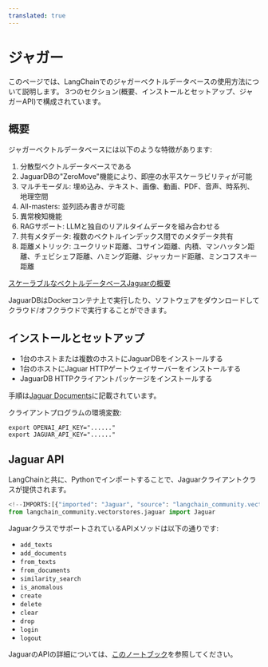 ```yaml
---
translated: true
---
```


# ジャガー

このページでは、LangChainでのジャガーベクトルデータベースの使用方法について説明します。
3つのセクション(概要、インストールとセットアップ、ジャガーAPI)で構成されています。

## 概要

ジャガーベクトルデータベースには以下のような特徴があります:

1. 分散型ベクトルデータベースである
2. JaguarDBの"ZeroMove"機能により、即座の水平スケーラビリティが可能
3. マルチモーダル: 埋め込み、テキスト、画像、動画、PDF、音声、時系列、地理空間
4. All-masters: 並列読み書きが可能
5. 異常検知機能
6. RAGサポート: LLMと独自のリアルタイムデータを組み合わせる
7. 共有メタデータ: 複数のベクトルインデックス間でのメタデータ共有
8. 距離メトリック: ユークリッド距離、コサイン距離、内積、マンハッタン距離、チェビシェフ距離、ハミング距離、ジャッカード距離、ミンコフスキー距離

[スケーラブルなベクトルデータベースJaguarの概要](http://www.jaguardb.com)

JaguarDBはDockerコンテナ上で実行したり、ソフトウェアをダウンロードしてクラウド/オフクラウドで実行することができます。

## インストールとセットアップ

- 1台のホストまたは複数のホストにJaguarDBをインストールする
- 1台のホストにJaguar HTTPゲートウェイサーバーをインストールする
- JaguarDB HTTPクライアントパッケージをインストールする

手順は[Jaguar Documents](http://www.jaguardb.com/support.html)に記載されています。

クライアントプログラムの環境変数:

    export OPENAI_API_KEY="......"
    export JAGUAR_API_KEY="......"

## Jaguar API

LangChainと共に、Pythonでインポートすることで、Jaguarクライアントクラスが提供されます。

```python
<!--IMPORTS:[{"imported": "Jaguar", "source": "langchain_community.vectorstores.jaguar", "docs": "https://api.python.langchain.com/en/latest/vectorstores/langchain_community.vectorstores.jaguar.Jaguar.html", "title": "Jaguar"}]-->
from langchain_community.vectorstores.jaguar import Jaguar
```

JaguarクラスでサポートされているAPIメソッドは以下の通りです:

- `add_texts`
- `add_documents`
- `from_texts`
- `from_documents`
- `similarity_search`
- `is_anomalous`
- `create`
- `delete`
- `clear`
- `drop`
- `login`
- `logout`

JaguarのAPIの詳細については、[このノートブック](/docs/integrations/vectorstores/jaguar)を参照してください。
